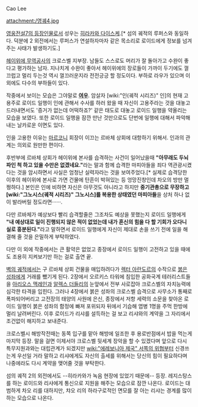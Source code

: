 Cao Lee

attachment:/영궤4.jpg

[[영웅전설7의 등장인물]]로서 성우는 [[히라카와 다이스케]].[* 섬의 궤적의 루퍼스와 동일하다. 덕분에 2 외전에서는 루퍼스가 연설하자마자 같은 목소리로 로이드에게 정보를 넘겨주는 사태가 발생하기도.]

[[헤이위에 무역공사]]의 크로스벨 지부장. 남들도 스스로도 머리가 잘 돌아가고 수완이 좋다고 평가하는 남자. 지나치게 수완이 좋아서 헤이위에의 장로들이 가까이 두기에도 껄끄럽고 멀리 두는것 역시 껄끄러운지라 전전긍긍 할 정도이다. 부하로 라우가 있으며 이외에도 다수의 부하들이 있다.

작중에서 보이는 모습은 그야말로 '''[[여우]]'''. 암살자 [wiki:"인(궤적 시리즈)" 인]의 현재 고용주로 로이드 일행이 인에 관해서 수사를 하러 왔을 때 자신이 고용주라는 것을 대놓고 드러내면서도 '증거가 없는데 어떡하죠?' 같은 태도로 대놓고 로이드 일행을 약올리는 모습을 보였다. 또한 로이드 일행을 잠깐 만난 것만으로도 단번에 일행에 대해서 파악해내는 날카로운 이면도 있다.

인을 고용한 이유는 [[마르코니]] 회장이 이끄는 르바체 상회에 대항하기 위해서. 인과의 관계는 의외로 원만한 편이다.

후반부에 르바체 상회가 헤이위에 본사를 습격하는 사건이 일어났을때 '''"아무래도 두뇌파인 척 하고 있을 수만은 없겠네요."'''라는 말과 함께 습격한 마피아들을 죄다 역관광시켰다는 것을 암시하면서 사실은 엄청난 실력자라는 것을 보여주었다.[* 실제로 습격당한 이후의 헤이위에 본사로 가면 건물에 탄흔이 박혀있는 등 엉망진창인데 차오의 방만 멀쩡하다.] 본인은 인에 비하면 자신은 아무것도 아니라고 하지만 '''중기관총으로 무장하고 [wiki:"그노시스(궤적 시리즈)" 그노시스]를 복용한 상태였던 마피아들'''을 상처 하나 없이 발라버릴 정도라면······.

다만 르바체가 예상보다 빨리 습격할줄은 그조차도 예상을 못했는지 로이드 일행에게 '''"내 예상대로 일이 진행되지 않은 적이 없었는데 내가 혼신의 힘을 다 할 기회가 오다니 실로 흥분된다."'''라고 말하면서 로이드 일행에게 자신이 제대로 손을 쓰기 전에 일을 해결해 줄 것을 은밀하게 부탁하였다. 

다만 이 외에 작중에서는 큰 활약은 없었고 종장에서 로이드 일행이 고전하고 있을 때에도 조용히 지켜보기만 하는 걸로 출연 끝.

[[벽의 궤적]]에서는 구 르바체 상회 건물을 매입하려다가 [[렉터 아란도르]]의 수작으로 [[붉은 성좌]]에게 거래를 뺐기게 된다. 2장에서 오르키스 타워에 침입한 공화국계 테러리스트들을 [[아리오스 맥레인]]과 [[알렉스 더들리]]의 눈앞에서 전부 사로잡아 크로스벨의 자치능력에 심각한 타격을 입힌다. 그러나 4장에서 붉은 성좌의 크로스벨 습격으로 사무소가 통째로 폭파되어버리고 고전장의 태양의 사원에 은신, 종장에서 저항 세력의 소문을 찾아온 로이드 일행이 붉은 성좌의 함정에 빠져 포위되자 뒤에서 기습해 엽병 1명을 주먹 한방에 멀리 날려버린다. 이후 로이드가 리샤를 설득하는 걸 보고 리샤와의 계약을 그 자리에서 조건없이 해지하고 보내준다. 

크로스벨시 해방작전때는 동쪽 입구를 맡아 해방에 일조한 후 용로반점에서 밥을 먹는게 마지막 등장. 말을 걸면 이제서야 크로스벨 뒷세계 장악을 할 수 있겠다며 앞으로 다시 특무지원과와는 대립관계가 되겠지만 [[wiki:"에레보니아 제국" 서쪽의 위협]]부터 신경쓰는게 우선일 거라 말하고 리샤에게도 자신의 출세를 위해서는 당신의 힘이 필요하다며 나중에라도 다시 계약을 맺어줄 것을 부탁한다.

섬의 궤적 2의 외전에서도 --히라카와가 녹음 현장에 있었기 때문에-- 등장. 레지스탕스를 하는 로이드와 리샤에게 통신으로 지원을 해주는 모습으로 잠깐 나온다. 로이드는 대범하게 차오 리를 대하지만, 챠오 리의 하라구로적인 면모를 잘 아는 리샤는 경계를 많이 하는 모습으로 나온다.
